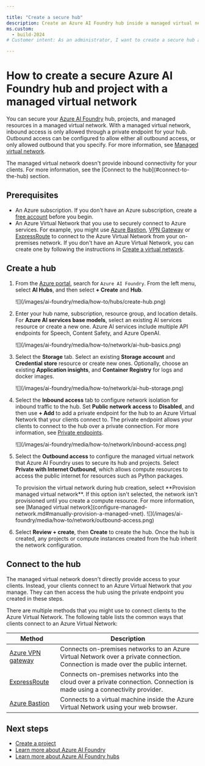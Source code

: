 ```yaml
---

title: "Create a secure hub"
description: Create an Azure AI Foundry hub inside a managed virtual network. The managed virtual network secures access to managed resources such as computes.
ms.custom:
  - build-2024
# Customer intent: As an administrator, I want to create a secure hub and project with a managed virtual network so that I can secure access to the Azure AI Foundry hub and project resources.

---
```


# How to create a secure Azure AI Foundry hub and project with a managed virtual network


<HubOnlyAlt />

You can secure your [Azure AI Foundry](https://ai.azure.com/?cid=learnDocs) hub, projects, and managed resources in a managed virtual network. With a managed virtual network, inbound access is only allowed through a private endpoint for your hub. Outbound access can be configured to allow either all outbound access, or only allowed outbound that you specify. For more information, see [Managed virtual network](configure-managed-network).

<Info>
The managed virtual network doesn't provide inbound connectivity for your clients. For more information, see the [Connect to the hub](#connect-to-the-hub) section. 
</Info>

## Prerequisites

- An Azure subscription. If you don't have an Azure subscription, create a [free account](https://azure.microsoft.com/free) before you begin.
- An Azure Virtual Network that you use to securely connect to Azure services. For example, you might use [Azure Bastion](/azure/bastion/bastion-overview), [VPN Gateway](/azure/vpn-gateway/vpn-gateway-about-vpngateways) or [ExpressRoute](/azure/expressroute/expressroute-introduction) to connect to the Azure Virtual Network from your on-premises network. If you don't have an Azure Virtual Network, you can create one by following the instructions in [Create a virtual network](/azure/virtual-network/quick-create-portal).

## Create a hub

1. From the [Azure portal](https://portal.azure.com), search for `Azure AI Foundry`. From the left menu, select **AI Hubs**, and then select **+ Create** and **Hub**.

    <Frame>
        ![](/images/ai-foundry/media/how-to/hubs/create-hub.png)
    </Frame>

1. Enter your hub name, subscription, resource group, and location details. For **Azure AI services base models**, select an existing AI services resource or create a new one. Azure AI services include multiple API endpoints for Speech, Content Safety, and Azure OpenAI. 
    
    <Frame>
        ![](/images/ai-foundry/media/how-to/network/ai-hub-basics.png)
    </Frame>

1. Select the **Storage** tab. Select an existing **Storage account** and **Credential store** resource or create new ones. Optionally, choose an existing **Application insights**, and **Container Registry** for logs and docker images.

    <Frame>
        ![](/images/ai-foundry/media/how-to/network/ai-hub-storage.png)
    </Frame>

1. Select the **Inbound access** tab to configure network isolation for inbound traffic to the hub. Set **Public network access** to **Disabled**, and then use **+ Add** to add a private endpoint for the hub to an Azure Virtual Network that your clients connect to. The private endpoint allows your clients to connect to the hub over a private connection. For more information, see [Private endpoints](/azure/private-link/private-endpoint-overview).
 
    <Frame>
        ![](/images/ai-foundry/media/how-to/network/inbound-access.png)
    </Frame>

1. Select the **Outbound access** to configure the managed virtual network that Azure AI Foundry uses to secure its hub and projects. Select **Private with Internet Outbound**, which allows compute resources to access the public internet for resources such as Python packages.
    
    <Tip>
    To provision the virtual network during hub creation, select **Provision managed virtual network**. If this option isn't selected, the network isn't provisioned until you create a compute resource. For more information, see [Managed virtual network](configure-managed-network.md#manually-provision-a-managed-vnet).
    </Tip>

    <Frame>
        ![](/images/ai-foundry/media/how-to/network/outbound-access.png)
    </Frame>

1. Select **Review + create**, then **Create** to create the hub. Once the hub is created, any projects or compute instances created from the hub inherit the network configuration.

## Connect to the hub

The managed virtual network doesn't directly provide access to your clients. Instead, your clients connect to an Azure Virtual Network that *you* manage. They can then access the hub using the private endpoint you created in these steps.

There are multiple methods that you might use to connect clients to the Azure Virtual Network. The following table lists the common ways that clients connect to an Azure Virtual Network:

| Method | Description |
| ----- | ----- |
| [Azure VPN gateway](/azure/vpn-gateway/vpn-gateway-about-vpngateways) | Connects on-premises networks to an Azure Virtual Network over a private connection. Connection is made over the public internet. |
| [ExpressRoute](https://azure.microsoft.com/services/expressroute/) | Connects on-premises networks into the cloud over a private connection. Connection is made using a connectivity provider. |
| [Azure Bastion](/azure/bastion/bastion-overview) | Connects to a virtual machine inside the Azure Virtual Network using your web browser. |

## Next steps

- [Create a project](create-projects)
- [Learn more about Azure AI Foundry](../what-is-azure-ai-foundry)
- [Learn more about Azure AI Foundry hubs](../concepts/ai-resources)
